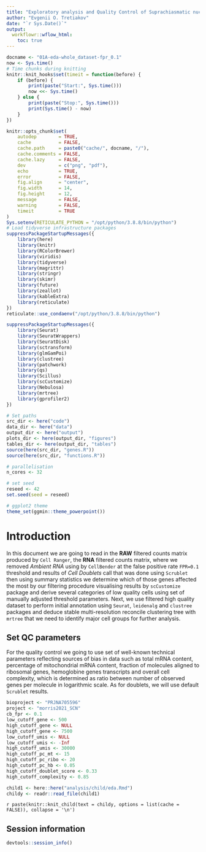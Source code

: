 ```yaml
---
title: "Exploratory analysis and Quality Control of Suprachiasmatic nucleus dataset from Morris EL et al 2021"
author: "Evgenii O. Tretiakov"
date: "`r Sys.Date()`"
output:
  workflowr::wflow_html:
    toc: true
---
```


```r
docname <- "01A-eda-whole_dataset-fpr_0.1"
now <- Sys.time()
# Time chunks during knitting
knitr::knit_hooks$set(timeit = function(before) {
    if (before) {
        print(paste("Start:", Sys.time()))
        now <<- Sys.time()
    } else {
        print(paste("Stop:", Sys.time()))
        print(Sys.time() - now)
    }
})

knitr::opts_chunk$set(
    autodep        = TRUE,
    cache          = FALSE,
    cache.path     = paste0("cache/", docname, "/"),
    cache.comments = FALSE,
    cache.lazy     = FALSE,
    dev            = c("png", "pdf"),
    echo           = TRUE,
    error          = FALSE,
    fig.align      = "center",
    fig.width      = 14,
    fig.height     = 12,
    message        = FALSE,
    warning        = FALSE,
    timeit         = TRUE
)
Sys.setenv(RETICULATE_PYTHON = "/opt/python/3.8.8/bin/python")
# Load tidyverse infrastructure packages
suppressPackageStartupMessages({
    library(here)
    library(knitr)
    library(RColorBrewer)
    library(viridis)
    library(tidyverse)
    library(magrittr)
    library(stringr)
    library(skimr)
    library(future)
    library(zeallot)
    library(kableExtra)
    library(reticulate)
})
reticulate::use_condaenv("/opt/python/3.8.8/bin/python")

suppressPackageStartupMessages({
    library(Seurat)
    library(SeuratWrappers)
    library(SeuratDisk)
    library(sctransform)
    library(glmGamPoi)
    library(clustree)
    library(patchwork)
    library(qs)
    library(Scillus)
    library(scCustomize)
    library(Nebulosa)
    library(mrtree)
    library(gprofiler2)
})

# Set paths
src_dir <- here("code")
data_dir <- here("data")
output_dir <- here("output")
plots_dir <- here(output_dir, "figures")
tables_dir <- here(output_dir, "tables")
source(here(src_dir, "genes.R"))
source(here(src_dir, "functions.R"))

# parallelisation
n_cores <- 32

# set seed
reseed <- 42
set.seed(seed = reseed)

# ggplot2 theme
theme_set(ggmin::theme_powerpoint())
```

# Introduction

In this document we are going to read in the **RAW** filtered counts matrix produced by `Cell Ranger`, the **RNA** filtered counts matrix, where we removed *Ambient RNA* using by `CellBender` at the false positive rate `FPR=0.1` threshold and results of *Cell Doublets* call that was done using `Scrublet` then using summary statistics we determine which of those genes affected the most by our filtering procedure visualising results by `scCustomize` package and derive several categories of low quality cells using set of manually adjusted threshold parameters. Next, we use filtered high quality dataset to perform initial annotation using `Seurat`, `leidenalg` and `clustree` packages and deduce stable multi-resolution reconcile clustering tree with `mrtree` that we need to identify major cell groups for further analysis.

## Set QC parameters

For the quality control we going to use set of well-known technical parameters reflecting sources of bias in data such as total mRNA content, percentage of mitochondrial mRNA content, fraction of molecules aligned to ribosomal genes, hemoglobine genes transcripts and overall cell complexity, which is determined as ratio between number of observed genes per molecule in logarithmic scale. As for doublets, we will use default `Scrublet` results.

```r
bioproject <- "PRJNA705596"
project <- "morris2021_SCN"
cb_fpr <- 0.1
low_cutoff_gene <- 500
high_cutoff_gene <- NULL
high_cutoff_gene <- 7500
low_cutoff_umis <- NULL
low_cutoff_umis <- -Inf
high_cutoff_umis <- 30000
high_cutoff_pc_mt <- 15
high_cutoff_pc_ribo <- 20
high_cutoff_pc_hb <- 0.05
high_cutoff_doublet_score <- 0.33
high_cutoff_complexity <- 0.85
```

```r
child1 <- here::here("analysis/child/eda.Rmd")
childy <- readr::read_file(child1)
```

`r paste(knitr::knit_child(text = childy, options = list(cache = FALSE)), collapse = '\n')`

## Session information

```r
devtools::session_info()
```
